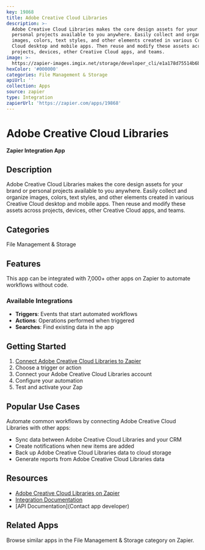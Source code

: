 ```yaml
---
key: 19868
title: Adobe Creative Cloud Libraries
description: >-
  Adobe Creative Cloud Libraries makes the core design assets for your brand or
  personal projects available to you anywhere. Easily collect and organize
  images, colors, text styles, and other elements created in various Creative
  Cloud desktop and mobile apps. Then reuse and modify these assets across
  projects, devices, other Creative Cloud apps, and teams.
image: >-
  https://zapier-images.imgix.net/storage/developer_cli/e1a178d75514b6bfa52784b4f949869b_3.png?auto=format%2Ccompress&ixlib=python-3.0.0&q=50
hexColor: '#000000'
categories: File Management & Storage
apiUrl: ''
collection: Apps
source: zapier
type: Integration
zapierUrl: 'https://zapier.com/apps/19868'
---
```

# Adobe Creative Cloud Libraries

**Zapier Integration App**

## Description

Adobe Creative Cloud Libraries makes the core design assets for your brand or personal projects available to you anywhere. Easily collect and organize images, colors, text styles, and other elements created in various Creative Cloud desktop and mobile apps. Then reuse and modify these assets across projects, devices, other Creative Cloud apps, and teams.

## Categories

File Management & Storage

## Features

This app can be integrated with 7,000+ other apps on Zapier to automate workflows without code.

### Available Integrations

- **Triggers**: Events that start automated workflows
- **Actions**: Operations performed when triggered
- **Searches**: Find existing data in the app

## Getting Started

1. [Connect Adobe Creative Cloud Libraries to Zapier](https://zapier.com/apps/19868)
2. Choose a trigger or action
3. Connect your Adobe Creative Cloud Libraries account
4. Configure your automation
5. Test and activate your Zap

## Popular Use Cases

Automate common workflows by connecting Adobe Creative Cloud Libraries with other apps:

- Sync data between Adobe Creative Cloud Libraries and your CRM
- Create notifications when new items are added
- Back up Adobe Creative Cloud Libraries data to cloud storage
- Generate reports from Adobe Creative Cloud Libraries data

## Resources

- [Adobe Creative Cloud Libraries on Zapier](https://zapier.com/apps/19868)
- [Integration Documentation](https://zapier.com/apps/19868/integrations)
- [API Documentation](Contact app developer)

## Related Apps

Browse similar apps in the File Management & Storage category on Zapier.

